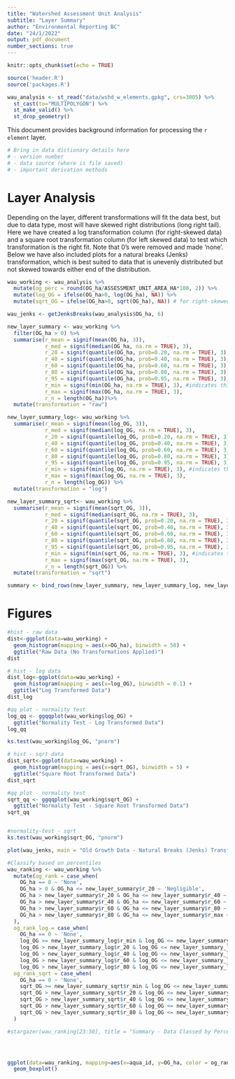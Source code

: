 ```yaml
---
title: "Watershed Assessment Unit Analysis"
subtitle: "Layer Summary"
author: "Environmental Reporting BC"
date: "24/1/2022"
output: pdf_document
number_sections: true 
---
```


```r
knitr::opts_chunk$set(echo = TRUE)

source('header.R')
source('packages.R')
```

```r
wau_analysis <- st_read("data/wshd_w_elements.gpkg", crs=3005) %>%
  st_cast(to="MULTIPOLYGON") %>%
  st_make_valid() %>%
  st_drop_geometry()

```


This document provides background information for processing the `r element` layer. 


```r
# Bring in data dictionary details here 
# - version number
# - data source (where is file saved)
# - important derivation methods

```

 
# Layer Analysis

Depending on the layer, different transformations will fit the data best, but due to data type, most will have skewed right distributions (long right tail). Here we have created a log transformation column (for right-skewed data) and a square root transformation column (for left skewed data) to test which transformation is the right fit. Note that 0's were removed and made 'none'. Below we have also included plots for a natural breaks (Jenks) transformation, which is best suited to  data that is unevenly distributed but not skewed towards either end of the distribution.

```r
wau_working <- wau_analysis %>%
  mutate(og_perc = round(OG_ha/ASSESSMENT_UNIT_AREA_HA*100, 2)) %>%
  mutate(log_OG = ifelse(OG_ha>0, log(OG_ha), NA)) %>%
  mutate(sqrt_OG = ifelse(OG_ha>0, sqrt(OG_ha), NA)) # for right-skewed data

wau_jenks <- getJenksBreaks(wau_analysis$OG_ha, 6)

new_layer_summary <- wau_working %>%
  filter(OG_ha > 0) %>%
  summarise(r_mean = signif(mean(OG_ha, 3)),
            r_med = signif(median(OG_ha, na.rm = TRUE), 3),
            r_20 = signif(quantile(OG_ha, prob=0.20, na.rm = TRUE), 3),
            r_40 = signif(quantile(OG_ha, prob=0.40, na.rm = TRUE), 3),
            r_60 = signif(quantile(OG_ha, prob=0.60, na.rm = TRUE), 3),
            r_80 = signif(quantile(OG_ha, prob=0.80, na.rm = TRUE), 3),
            r_95 = signif(quantile(OG_ha, prob=0.95, na.rm = TRUE), 3),
            r_min = signif(min(OG_ha, na.rm = TRUE), 3), #indicates this value is half lowest MDL
            r_max = signif(max(OG_ha, na.rm = TRUE), 3),
            r_n = length(OG_ha))%>% 
  mutate(transformation = "raw")

new_layer_summary_log<- wau_working %>%
  summarise(r_mean = signif(mean(log_OG, 3)),
            r_med = signif(median(log_OG, na.rm = TRUE), 3),
            r_20 = signif(quantile(log_OG, prob=0.20, na.rm = TRUE), 3),
            r_40 = signif(quantile(log_OG, prob=0.40, na.rm = TRUE), 3),
            r_60 = signif(quantile(log_OG, prob=0.60, na.rm = TRUE), 3),
            r_80 = signif(quantile(log_OG, prob=0.80, na.rm = TRUE), 3),
            r_95 = signif(quantile(log_OG, prob=0.95, na.rm = TRUE), 3),
            r_min = signif(min(log_OG, na.rm = TRUE), 3), #indicates this value is half lowest MDL
            r_max = signif(max(log_OG, na.rm = TRUE), 3),
            r_n = length(log_OG)) %>% 
  mutate(transformation = "log")

new_layer_summary_sqrt<- wau_working %>%
  summarise(r_mean = signif(mean(sqrt_OG, 3)),
            r_med = signif(median(sqrt_OG, na.rm = TRUE), 3),
            r_20 = signif(quantile(sqrt_OG, prob=0.20, na.rm = TRUE), 3),
            r_40 = signif(quantile(sqrt_OG, prob=0.40, na.rm = TRUE), 3),
            r_60 = signif(quantile(sqrt_OG, prob=0.60, na.rm = TRUE), 3),
            r_80 = signif(quantile(sqrt_OG, prob=0.80, na.rm = TRUE), 3),
            r_95 = signif(quantile(sqrt_OG, prob=0.95, na.rm = TRUE), 3),
            r_min = signif(min(sqrt_OG, na.rm = TRUE), 3), #indicates this value is half lowest MDL
            r_max = signif(max(sqrt_OG, na.rm = TRUE), 3),
            r_n = length(sqrt_OG)) %>% 
  mutate(transformation = "sqrt")

summary <- bind_rows(new_layer_summary, new_layer_summary_log, new_layer_summary_sqrt)
```

# Figures

```r
#hist - raw data
dist<-ggplot(data=wau_working) +
  geom_histogram(mapping = aes(x=OG_ha), binwidth = 50) +
  ggtitle("Raw Data (No Transformations Applied)")
dist

# hist - log data
dist_log<-ggplot(data=wau_working) +
  geom_histogram(mapping = aes(x=log_OG), binwidth = 0.1) +
  ggtitle("Log Transformed Data") 
dist_log 

#qq plot - normality test
log_qq <- ggqqplot(wau_working$log_OG) +
  ggtitle("Normality Test - Log Transformed Data")
log_qq

ks.test(wau_working$log_OG, "pnorm")

# hist - sqrt data
dist_sqrt<-ggplot(data=wau_working) +
  geom_histogram(mapping = aes(x=sqrt_OG), binwidth = 5) +
  ggtitle("Square Root Transformed Data") 
dist_sqrt

#qq plot - normality test
sqrt_qq <- ggqqplot(wau_working$sqrt_OG) +
  ggtitle("Normality Test - Square Root Transformed Data")
sqrt_qq


#normality-test - sqrt
ks.test(wau_working$sqrt_OG, "pnorm")

plot(wau_jenks, main = "Old Growth Data - Natural Breaks (Jenks) Transformation")

#Classify based on percentiles
wau_ranking <- wau_working %>%
  mutate(og_rank = case_when(
    OG_ha == 0 ~ 'None',
    OG_ha > 0 & OG_ha <= new_layer_summary$r_20 ~ 'Negligible',
    OG_ha > new_layer_summary$r_20 & OG_ha <= new_layer_summary$r_40 ~ 'Low',
    OG_ha > new_layer_summary$r_40 & OG_ha <= new_layer_summary$r_60 ~ 'Medium',
    OG_ha > new_layer_summary$r_60 & OG_ha <= new_layer_summary$r_80 ~ 'High',
    OG_ha > new_layer_summary$r_80 & OG_ha <= new_layer_summary$r_max ~ 'VeryHigh'
  ),
  og_rank_log = case_when(
    OG_ha == 0 ~ 'None',
    log_OG >= new_layer_summary_log$r_min & log_OG <= new_layer_summary_log$r_20 ~ 'Negligible',
    log_OG > new_layer_summary_log$r_20 & log_OG <= new_layer_summary_log$r_40 ~ 'Low',
    log_OG > new_layer_summary_log$r_40 & log_OG <= new_layer_summary_log$r_60 ~ 'Medium',
    log_OG > new_layer_summary_log$r_60 & log_OG <= new_layer_summary_log$r_80 ~ 'High',
    log_OG > new_layer_summary_log$r_80 & log_OG <= new_layer_summary_log$r_max ~ 'VeryHigh'), 
  og_rank_sqrt = case_when(
    OG_ha == 0 ~ 'None',
    sqrt_OG >= new_layer_summary_sqrt$r_min & log_OG <= new_layer_summary_sqrt$r_20 ~ 'Negligible',
    sqrt_OG > new_layer_summary_sqrt$r_20 & log_OG <= new_layer_summary_sqrt$r_40 ~ 'Low',
    sqrt_OG > new_layer_summary_sqrt$r_40 & log_OG <= new_layer_summary_sqrt$r_60 ~ 'Medium',
    sqrt_OG > new_layer_summary_sqrt$r_60 & log_OG <= new_layer_summary_sqrt$r_80 ~ 'High',
    sqrt_OG > new_layer_summary_sqrt$r_80 & log_OG <= new_layer_summary_sqrt$r_max ~ 'VeryHigh')
  )

#stargazer(wau_ranking[23:50], title = "Summary - Data Classed by Percentiles")




ggplot(data=wau_ranking, mapping=aes(x=aqua_id, y=OG_ha, color = og_rank))+
  geom_boxplot() 

```
